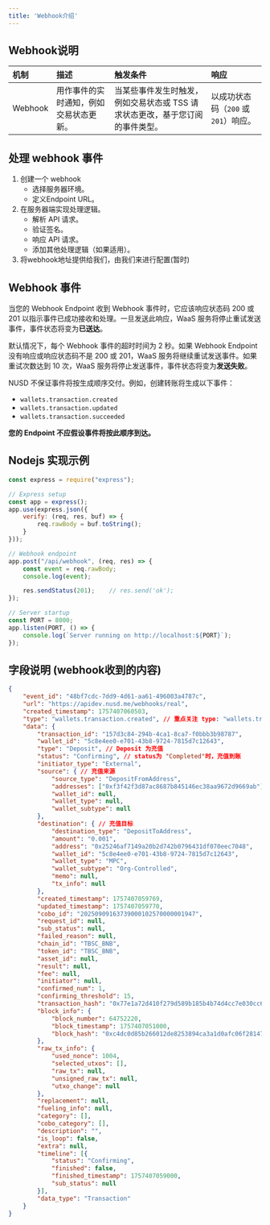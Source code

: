 ```yaml
---
title: 'Webhook介绍'
---
```


## Webhook说明

| 机制           | 描述    | 触发条件 | 响应                                                                                    |
|:-----------------|:---------|:----------|:------------------------------------------------------------------------------------------|
| Webhook         | 用作事件的实时通知，例如交易状态更新。  | 当某些事件发生时触发，例如交易状态或 TSS 请求状态更改，基于您订阅的事件类型。       | 以成功状态码（<code>200</code> 或 <code>201</code>）响应。                                                    |

## 处理 webhook 事件

1. 创建一个 webhook
    - 选择服务器环境。
    - 定义Endpoint URL。
2. 在服务器端实现处理逻辑。
    - 解析 API 请求。
    - 验证签名。
    - 响应 API 请求。
    - 添加其他处理逻辑（如果适用）。
3. 将webhook地址提供给我们，由我们来进行配置(暂时)

## Webhook 事件

当您的 Webhook Endpoint 收到 Webhook 事件时，它应该响应状态码 200 或 201 以指示事件已成功接收和处理。一旦发送此响应，WaaS 服务将停止重试发送事件，事件状态将变为**已送达**。

默认情况下，每个 Webhook 事件的超时时间为 2 秒。如果 Webhook Endpoint 没有响应或响应状态码不是 200 或 201，WaaS 服务将继续重试发送事件。如果重试次数达到 10 次，WaaS 服务将停止发送事件，事件状态将变为**发送失败**。

NUSD 不保证事件将按生成顺序交付。例如，创建转账将生成以下事件：

- <code>wallets.transaction.created</code>
- <code>wallets.transaction.updated</code>
- <code>wallets.transaction.succeeded</code>

**您的 Endpoint 不应假设事件将按此顺序到达。**

## Nodejs 实现示例

``` javascript
const express = require("express");

// Express setup
const app = express();
app.use(express.json({
    verify: (req, res, buf) => {
        req.rawBody = buf.toString();
    }
}));

// Webhook endpoint
app.post("/api/webhook", (req, res) => {
    const event = req.rawBody;
    console.log(event);

    res.sendStatus(201);    // res.send('ok');
});

// Server startup
const PORT = 8000;
app.listen(PORT, () => {
    console.log(`Server running on http://localhost:${PORT}`);
});
```

## 字段说明 (webhook收到的内容)

``` json
{
	"event_id": "48bf7cdc-7dd9-4d61-aa61-496003a4787c",
	"url": "https://apidev.nusd.me/webhooks/real",
	"created_timestamp": 1757407060503,
	"type": "wallets.transaction.created", // 重点关注 type: "wallets.transaction.succeeded", 该事件为充值到账
	"data": {
		"transaction_id": "157d3c84-294b-4ca1-8ca7-f0bbb3b98787",
		"wallet_id": "5c8e4ee0-e701-43b8-9724-7815d7c12643",
		"type": "Deposit", // Deposit 为充值
		"status": "Confirming", // status为 "Completed"时，充值到账
		"initiator_type": "External",
		"source": { // 充值来源
			"source_type": "DepositFromAddress",
			"addresses": ["0xf3f42f3d87ac8687b845146ec38aa9672d9669ab"],
			"wallet_id": null,
			"wallet_type": null,
			"wallet_subtype": null
		},
		"destination": { // 充值目标
			"destination_type": "DepositToAddress",
			"amount": "0.001",
			"address": "0x25246af7149a20b2d742b0796431df070eec7048",
			"wallet_id": "5c8e4ee0-e701-43b8-9724-7815d7c12643",
			"wallet_type": "MPC",
			"wallet_subtype": "Org-Controlled",
			"memo": null,
			"tx_info": null
		},
		"created_timestamp": 1757407059769,
		"updated_timestamp": 1757407059770,
		"cobo_id": "20250909163739000102570000001947",
		"request_id": null,
		"sub_status": null,
		"failed_reason": null,
		"chain_id": "TBSC_BNB",
		"token_id": "TBSC_BNB",
		"asset_id": null,
		"result": null,
		"fee": null,
		"initiator": null,
		"confirmed_num": 1,
		"confirming_threshold": 15,
		"transaction_hash": "0x77e1a72d410f279d589b185b4b74d4cc7e030cc67d42c7f0f0d3a96d84c08664",
		"block_info": {
			"block_number": 64752220,
			"block_timestamp": 1757407051000,
			"block_hash": "0xc4dc0d85b266012de8253894ca3a1d0afc06f2814704c1a2dbdbd3006ab2cfdd"
		},
		"raw_tx_info": {
			"used_nonce": 1004,
			"selected_utxos": [],
			"raw_tx": null,
			"unsigned_raw_tx": null,
			"utxo_change": null
		},
		"replacement": null,
		"fueling_info": null,
		"category": [],
		"cobo_category": [],
		"description": "",
		"is_loop": false,
		"extra": null,
		"timeline": [{
			"status": "Confirming",
			"finished": false,
			"finished_timestamp": 1757407059000,
			"sub_status": null
		}],
		"data_type": "Transaction"
	}
}
```